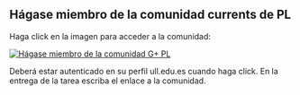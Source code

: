 ## Hágase miembro de la comunidad currents de PL

Haga click en la imagen para acceder a la comunidad:

[![Hágase miembro de la comunidad G+ PL](/images/currents_48dp.png)](https://plus.google.com/u/2/communities/101901734024125937720)

Deberá estar autenticado en su perfil ull.edu.es cuando haga click.
En la entrega de la tarea escriba el enlace a la comunidad.